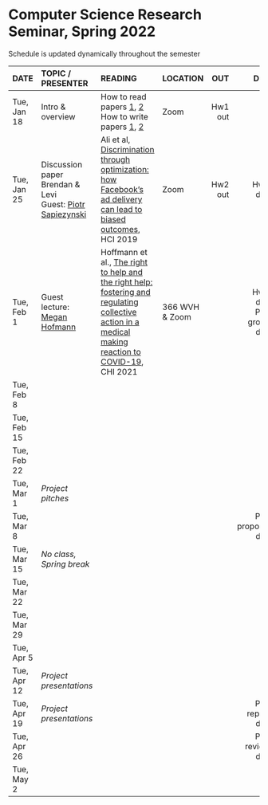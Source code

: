 <h1> Computer Science Research Seminar, Spring 2022 </h1>
Schedule is updated dynamically throughout the semester
</br>

<font size="3">

| DATE        | TOPIC / PRESENTER |READING           |LOCATION |      OUT |        DUE |
| ---------   |:-----------------|:---------------------------|:--------| --------:| ----------:|
| Tue, Jan 18 | Intro & overview |  How to read papers [1](https://dl.acm.org/citation.cfm?id=1595493), [2](https://dl.acm.org/citation.cfm?id=1273458)<br>How to write papers [1](https://homes.cs.washington.edu/~mernst/advice/write-technical-paper.html), [2](https://www.nature.com/articles/d41586-019-02918-5)       | Zoom |  Hw1 out |            |
| Tue, Jan 25 | Discussion paper</br>Brendan & Levi</br>Guest: [Piotr Sapiezynski](https://www.khoury.northeastern.edu/people/piotr-sapiezynski/) |  Ali et al, [Discrimination through optimization: how Facebook's ad delivery can lead to biased outcomes](https://dl.acm.org/doi/abs/10.1145/3359301), HCI 2019          | Zoom       |  Hw2 out | Hw1 due    |
| Tue, Feb 1  | Guest lecture:</br>[Megan Hofmann](https://www.megan-hofmann.com) |  Hoffmann et al., [The right to help and the right help: fostering and regulating collective action in a medical making reaction to COVID-19](https://dl.acm.org/doi/10.1145/3411764.3445707), CHI 2021   |  366 WVH</br>& Zoom  |          |  Hw2 due</br>Proj group due   |
| Tue, Feb 8  |                  |            |            |          |            |
| Tue, Feb 15 |                  |            |            |          |            |
| Tue, Feb 22 |                  |            |            |          |            |
| Tue, Mar 1  |  *Project pitches*  |         |            |          |            |
| Tue, Mar 8  |                  |            |            |          | Proj proposal due |
| Tue, Mar 15 | *No class, Spring break* |    |            |          |            |
| Tue, Mar 22 |                  |            |            |          |            |
| Tue, Mar 29 |                  |            |            |          |            |
| Tue, Apr 5  |                  |            |            |          |            |
| Tue, Apr 12 | *Project presentations*  |    |            |          |            |
| Tue, Apr 19 | *Project presentations*  |    |            |          | Proj report due |
| Tue, Apr 26 |                  |            |            |          | Proj review due           |
| Tue, May 2  |                  |            |            |          |            |
</font>






